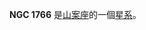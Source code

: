 {{NGCInfoBox|NGCID=NGC 1766|發現者=約翰·弗里德里希·威廉·赫歇爾|發現日期=1834年12月-日|其他編號=ESO 56-SC29|曆元=J2000.0|赤經=4時55分57.7秒
|赤緯=-70°13'31"|星座=山案座|星體=星系|星等=12.2|表面亮度=|藍等=}}

'''NGC 1766''' 是[[山案座|山案座]]的一個[[星系|星系]]。

{{NGCReference|1766}}